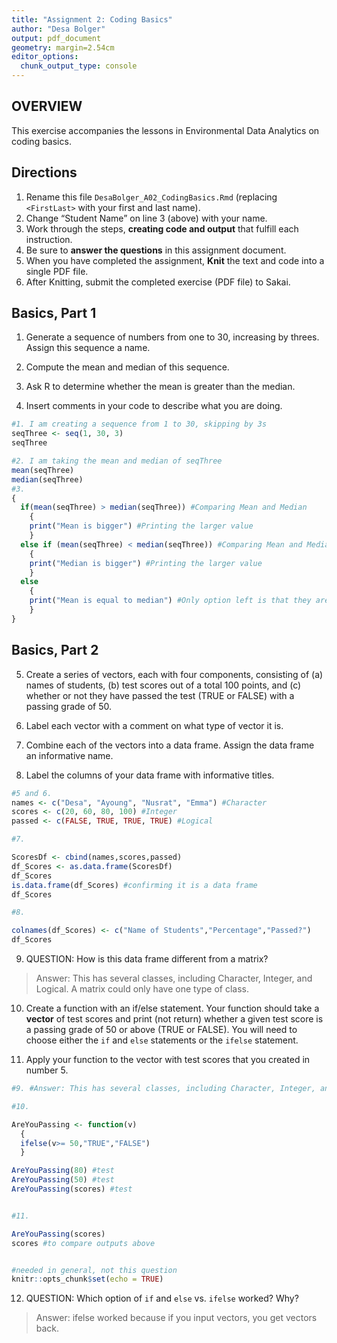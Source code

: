 ```yaml
---
title: "Assignment 2: Coding Basics"
author: "Desa Bolger"
output: pdf_document
geometry: margin=2.54cm
editor_options: 
  chunk_output_type: console
---
```


## OVERVIEW

This exercise accompanies the lessons in Environmental Data Analytics on coding basics.

## Directions

1.  Rename this file `DesaBolger_A02_CodingBasics.Rmd` (replacing `<FirstLast>` with your first and last name).
2.  Change "Student Name" on line 3 (above) with your name.
3.  Work through the steps, **creating code and output** that fulfill each instruction.
4.  Be sure to **answer the questions** in this assignment document.
5.  When you have completed the assignment, **Knit** the text and code into a single PDF file.
6.  After Knitting, submit the completed exercise (PDF file) to Sakai.

## Basics, Part 1

1.  Generate a sequence of numbers from one to 30, increasing by threes. Assign this sequence a name.

2.  Compute the mean and median of this sequence.

3.  Ask R to determine whether the mean is greater than the median.

4.  Insert comments in your code to describe what you are doing.

```r
#1. I am creating a sequence from 1 to 30, skipping by 3s
seqThree <- seq(1, 30, 3)
seqThree

#2. I am taking the mean and median of seqThree
mean(seqThree)
median(seqThree)
#3. 
{
  if(mean(seqThree) > median(seqThree)) #Comparing Mean and Median
    {
    print("Mean is bigger") #Printing the larger value
    } 
  else if (mean(seqThree) < median(seqThree)) #Comparing Mean and Median
    {
    print("Median is bigger") #Printing the larger value
    }
  else 
    {
    print("Mean is equal to median") #Only option left is that they are equal
    }
}

```

## Basics, Part 2

5.  Create a series of vectors, each with four components, consisting of (a) names of students, (b) test scores out of a total 100 points, and (c) whether or not they have passed the test (TRUE or FALSE) with a passing grade of 50.

6.  Label each vector with a comment on what type of vector it is.

7.  Combine each of the vectors into a data frame. Assign the data frame an informative name.

8.  Label the columns of your data frame with informative titles.

```r
#5 and 6.
names <- c("Desa", "Ayoung", "Nusrat", "Emma") #Character
scores <- c(20, 60, 80, 100) #Integer
passed <- c(FALSE, TRUE, TRUE, TRUE) #Logical

#7.

ScoresDf <- cbind(names,scores,passed)
df_Scores <- as.data.frame(ScoresDf)
df_Scores
is.data.frame(df_Scores) #confirming it is a data frame
df_Scores

#8. 

colnames(df_Scores) <- c("Name of Students","Percentage","Passed?")
df_Scores
```

9.  QUESTION: How is this data frame different from a matrix?

> Answer: This has several classes, including Character, Integer, and Logical.  A matrix could only have one type of class. 

10. Create a function with an if/else statement. Your function should take a **vector** of test scores and print (not return) whether a given test score is a passing grade of 50 or above (TRUE or FALSE). You will need to choose either the `if` and `else` statements or the `ifelse` statement.

11. Apply your function to the vector with test scores that you created in number 5.

```r

#9. #Answer: This has several classes, including Character, Integer, and Logical.  A matrix could only have one type of class. 

#10.

AreYouPassing <- function(v)
  {
  ifelse(v>= 50,"TRUE","FALSE")
  }

AreYouPassing(80) #test
AreYouPassing(50) #test
AreYouPassing(scores) #test


#11.

AreYouPassing(scores)
scores #to compare outputs above


#needed in general, not this question
knitr::opts_chunk$set(echo = TRUE)
```

12. QUESTION: Which option of `if` and `else` vs. `ifelse` worked? Why?

> Answer: ifelse worked because if you input vectors, you get vectors back.
